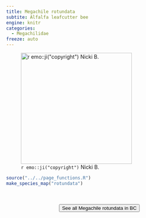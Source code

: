```yaml
---
title: Megachile rotundata
subtite: Alfalfa leafcutter bee
engine: knitr
categories:
  - Megachilidae
freeze: auto
---
```

![`r emo::ji("copyright")` Nicki B.](https://inaturalist-open-data.s3.amazonaws.com/photos/298719491/large.jpeg){height=300}





```r
source("../../page_functions.R")
make_species_map("rotundata")
```
<br><br>
<center>


<a href="https://inaturalist.ca/observations?place_id=7085&subview=map&taxon_id=52783"><button type="button" class="btn btn-secondary">See all Megachile rotundata in BC <i class="fa-solid fa-arrow-up-right-from-square"></i> </button></a>
</center>
